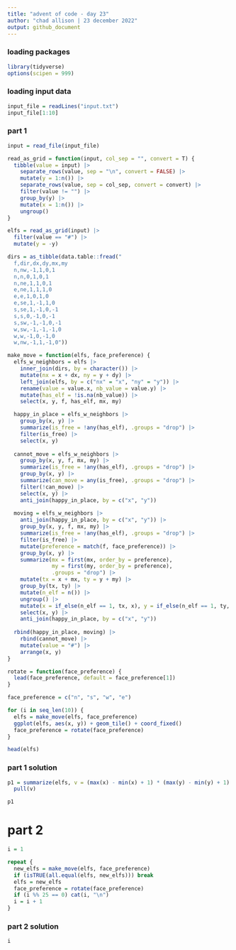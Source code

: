 ```yaml
---
title: "advent of code - day 23"
author: "chad allison | 23 december 2022"
output: github_document
---
```


### loading packages

```r
library(tidyverse)
options(scipen = 999)
```

### loading input data

```r
input_file = readLines("input.txt")
input_file[1:10]
```

### part 1

```r
input = read_file(input_file)

read_as_grid = function(input, col_sep = "", convert = T) {
  tibble(value = input) |>
    separate_rows(value, sep = "\n", convert = FALSE) |>
    mutate(y = 1:n()) |>
    separate_rows(value, sep = col_sep, convert = convert) |>
    filter(value != "") |>
    group_by(y) |>
    mutate(x = 1:n()) |>
    ungroup()
}

elfs = read_as_grid(input) |>
  filter(value == "#") |>
  mutate(y = -y)

dirs = as_tibble(data.table::fread("
  f,dir,dx,dy,mx,my
  n,nw,-1,1,0,1
  n,n,0,1,0,1
  n,ne,1,1,0,1
  e,ne,1,1,1,0
  e,e,1,0,1,0
  e,se,1,-1,1,0
  s,se,1,-1,0,-1
  s,s,0,-1,0,-1
  s,sw,-1,-1,0,-1
  w,sw,-1,-1,-1,0
  w,w,-1,0,-1,0
  w,nw,-1,1,-1,0"))

make_move = function(elfs, face_preference) {
  elfs_w_neighbors = elfs |>
    inner_join(dirs, by = character()) |>
    mutate(nx = x + dx, ny = y + dy) |>
    left_join(elfs, by = c("nx" = "x", "ny" = "y")) |>
    rename(value = value.x, nb_value = value.y) |>
    mutate(has_elf = !is.na(nb_value)) |>
    select(x, y, f, has_elf, mx, my)

  happy_in_place = elfs_w_neighbors |>
    group_by(x, y) |>
    summarize(is_free = !any(has_elf), .groups = "drop") |>
    filter(is_free) |>
    select(x, y)
  
  cannot_move = elfs_w_neighbors |>
    group_by(x, y, f, mx, my) |>
    summarize(is_free = !any(has_elf), .groups = "drop") |>
    group_by(x, y) |>
    summarize(can_move = any(is_free), .groups = "drop") |>
    filter(!can_move) |>
    select(x, y) |>
    anti_join(happy_in_place, by = c("x", "y"))
  
  moving = elfs_w_neighbors |>
    anti_join(happy_in_place, by = c("x", "y")) |>
    group_by(x, y, f, mx, my) |>
    summarize(is_free = !any(has_elf), .groups = "drop") |>
    filter(is_free) |>
    mutate(preference = match(f, face_preference)) |>
    group_by(x, y) |>
    summarize(mx = first(mx, order_by = preference),
              my = first(my, order_by = preference),
              .groups = "drop") |>
    mutate(tx = x + mx, ty = y + my) |>
    group_by(tx, ty) |>
    mutate(n_elf = n()) |>
    ungroup() |>
    mutate(x = if_else(n_elf == 1, tx, x), y = if_else(n_elf == 1, ty, y)) |>
    select(x, y) |>
    anti_join(happy_in_place, by = c("x", "y"))
  
  rbind(happy_in_place, moving) |>
    rbind(cannot_move) |>
    mutate(value = "#") |>
    arrange(x, y)
}

rotate = function(face_preference) {
  lead(face_preference, default = face_preference[1])
}

face_preference = c("n", "s", "w", "e")

for (i in seq_len(10)) {
  elfs = make_move(elfs, face_preference)
  ggplot(elfs, aes(x, y)) + geom_tile() + coord_fixed()
  face_preference = rotate(face_preference)
}

head(elfs)
```

### part 1 solution

```r
p1 = summarize(elfs, v = (max(x) - min(x) + 1) * (max(y) - min(y) + 1) - nrow(elfs)) |>
  pull(v)

p1
```

# part 2
```r
i = 1

repeat {
  new_elfs = make_move(elfs, face_preference)
  if (isTRUE(all.equal(elfs, new_elfs))) break
  elfs = new_elfs
  face_preference = rotate(face_preference)
  if (i %% 25 == 0) cat(i, "\n")
  i = i + 1
}
```

### part 2 solution

```r
i
```
















